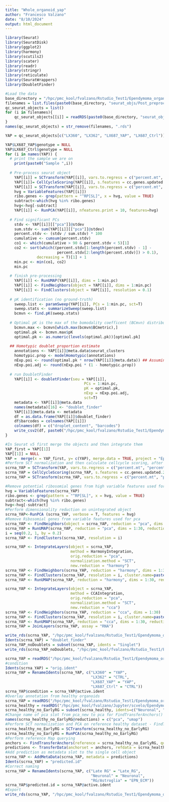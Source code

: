 ```yaml
---
title: "Whole_organoid_yap"
author: "Francesco Valzano"
date: "8/10/2024"
output: html_document
---
```

```r
library(Seurat)
library(SeuratDisk)
library(ggplot2)
library(harmony)
library(scutils2)
library(scater)
library(readr)
library(stringr)
library(reticulate)
library(SeuratWrappers)
library(DoubletFinder)

```
```r
#Load the data
base_directory = "/hpc/pmc_kool/fvalzano/Rstudio_Test1/Ependymoma_organoids/Whole/" 
filenames = list.files(paste0(base_directory, "seurat_objs/Post_preprocessing/"))
qc_seurat_objects = list()
for (i in filenames){
    qc_seurat_objects[[i]] = readRDS(paste0(base_directory, "seurat_objs/Post_preprocessing/", i))
}
names(qc_seurat_objects) = str_remove(filenames, ".rds")
```
```r
YAP = qc_seurat_objects[c("LX360", "LX362", "LX687_YAP", "LX687_Ctrl")]
```

```r
YAP$LX687_YAP$genotype = NULL
YAP$LX687_Ctrl$genotype = NULL
for (i in names(YAP)) {
  # print the sample we are on
    print(paste0("Sample ",i))
  
  # Pre-process seurat object 
    YAP[[i]] = SCTransform(YAP[[i]], vars.to.regress = c("percent.mt", "percent.ribo"), vst.flavor = "v2", assay = "RNA")
    YAP[[i]]= CellCycleScoring(YAP[[i]], s.features = cc.genes.updated.2019$s.genes, g2m.features = cc.genes.updated.2019$g2m.genes, assay = 'SCT')
    YAP[[i]] = SCTransform(YAP[[i]], vars.to.regress = c("percent.mt", "percent.ribo", 'S.Score', 'G2M.Score'), vst.flavor = "v2", assay = "RNA")
    hvg = VariableFeatures(YAP[[i]])
    ribo.genes <- grep(pattern = "^RP[SL]", x = hvg, value = TRUE)
    subtract<-which(hvg %in% ribo.genes)
    hvg<-hvg[-subtract]
    YAP[[i]] <- RunPCA(YAP[[i]], nfeatures.print = 10, features=hvg)
    
  # Find significant PCs
    stdv <- YAP[[i]][["pca"]]@stdev
    sum.stdv <- sum(YAP[[i]][["pca"]]@stdev)
    percent.stdv <- (stdv / sum.stdv) * 100
    cumulative <- cumsum(percent.stdv)
    co1 <- which(cumulative > 90 & percent.stdv < 5)[1]
    co2 <- sort(which((percent.stdv[1:length(percent.stdv) - 1] - 
                       percent.stdv[2:length(percent.stdv)]) > 0.1), 
              decreasing = T)[1] + 1
    min.pc <- min(co1, co2)
    min.pc
  
  # finish pre-processing
    YAP[[i]] <- RunUMAP(YAP[[i]], dims = 1:min.pc)
    YAP[[i]] <- FindNeighbors(object = YAP[[i]], dims = 1:min.pc)              
    YAP[[i]] <- FindClusters(object = YAP[[i]], resolution = 0.1)
  
  # pK identification (no ground-truth)
    sweep.list <- paramSweep(YAP[[i]], PCs = 1:min.pc, sct=T)
    sweep.stats <- summarizeSweep(sweep.list)
    bcmvn <- find.pK(sweep.stats)
  
  # Optimal pK is the max of the bomodality coefficent (BCmvn) distribution
    bcmvn.max <- bcmvn[which.max(bcmvn$BCmetric),]
    optimal.pk <- bcmvn.max$pK
    optimal.pk <- as.numeric(levels(optimal.pk))[optimal.pk]
  
  ## Homotypic doublet proportion estimate
    annotations <- YAP[[i]]@meta.data$seurat_clusters
    homotypic.prop <- modelHomotypic(annotations) 
    nExp.poi <- round(optimal.pk * nrow(YAP[[i]]@meta.data)) ## Assuming 7.5% doublet formation rate - tailor for your dataset
    nExp.poi.adj <- round(nExp.poi * (1 - homotypic.prop))
  
  # run DoubletFinder
    YAP[[i]] <- doubletFinder(seu = YAP[[i]], 
                                   PCs = 1:min.pc, 
                                   pK = optimal.pk,
                                   nExp = nExp.poi.adj,
                                   sct=T)
    metadata <- YAP[[i]]@meta.data
    names(metadata)[16] <- "doublet_finder"    
    YAP[[i]]@meta.data <- metadata 
    df = as.data.frame(YAP[[i]]$doublet_finder)
    df$barcodes = colnames(YAP[[i]])
    colnames(df) = c("droplet_content", "barcodes")
    write_csv2(df, paste0("/hpc/pmc_kool/fvalzano/Rstudio_Test1/Ependymoma_organoids/Whole/DoubletFinder/", "DoubletFinder_",i,".csv"))
}
```

```r
#In Seurat v5 first merge the objects and then integrate them
YAP_first = YAP[[1]]
YAP[[1]] = NULL
YAP =  merge(x = YAP_first, y= c(YAP), merge.data = TRUE, project = "Ep_whole_organoids") 
#Perform SCT normalization and then calculate cellcycle scoring, after that, rerun SCT regressing out the cell cycle Phase
scrna_YAP = SCTransform(YAP, vars.to.regress = c("percent.mt", "percent.ribo"), vst.flavor = "v2", assay = "RNA")
scrna_YAP = CellCycleScoring(scrna_YAP, s.features = cc.genes.updated.2019$s.genes, g2m.features = cc.genes.updated.2019$g2m.genes, assay = 'SCT')
scrna_YAP = SCTransform(scrna_YAP, vars.to.regress = c("percent.mt", "percent.ribo", 'S.Score', 'G2M.Score'), vst.flavor = "v2", assay = "RNA")
```

```r
#Remove potential ribosomial genes from high variable features used for PCA
hvg = VariableFeatures(scrna_YAP)
ribo.genes <- grep(pattern = "^RP[SL]", x = hvg, value = TRUE)
subtract<-which(hvg %in% ribo.genes)
hvg<-hvg[-subtract]
#Perform dimensionality reduction on unintegrated object
scrna_YAP<-RunPCA (scrna_YAP, verbose = T, features = hvg)
#Remove Ribosomial genes from variable features used for pca
scrna_YAP <- FindNeighbors(object = scrna_YAP, reduction = "pca", dims = 1:30)
scrna_YAP = RunUMAP(scrna_YAP, reduction = "pca", dims = 1:30, reduction.name = "umap")
i = seq(0.2, 1, by = 0.2)
scrna_YAP <- FindClusters(scrna_YAP, resolution = i)
```

```r
scrna_YAP <- IntegrateLayers(object = scrna_YAP, 
                             method = HarmonyIntegration,
                             orig.reduction = "pca", 
                             normalization.method = "SCT", 
                             new.reduction = "harmony")
scrna_YAP <- FindNeighbors(scrna_YAP, reduction = "harmony", dims = 1:30)
scrna_YAP <- FindClusters(scrna_YAP, resolution = i, cluster.name=paste0("Harmony_SCT_",i))
scrna_YAP <- RunUMAP(scrna_YAP, reduction = "harmony", dims = 1:30, reduction.name = "umap_harmony")
```
```r
scrna_YAP <- IntegrateLayers(object = scrna_YAP, 
                             method = CCAIntegration,
                             orig.reduction = "pca", 
                             normalization.method = "SCT", 
                             new.reduction = "cca")
scrna_YAP <- FindNeighbors(scrna_YAP, reduction = "cca", dims = 1:30)
scrna_YAP <- FindClusters(scrna_YAP, resolution = i, cluster.name=paste0("CCA_SCT_",i))
scrna_YAP <- RunUMAP(scrna_YAP, reduction = "cca", dims = 1:30, reduction.name = "umap_cca")
scrna_YAP = JoinLayers(scrna_YAP, assay = "RNA")
```

```r
write_rds(scrna_YAP, "/hpc/pmc_kool/fvalzano/Rstudio_Test1/Ependymoma_organoids/Whole/seurat_objs/Post_integration/scrna_YAP.rds")
Idents(scrna_YAP) = "doublet_finder"
scrna_YAP_noDoublets = subset(scrna_YAP, idents = "Singlet")
write_rds(scrna_YAP_noDoublets, "/hpc/pmc_kool/fvalzano/Rstudio_Test1/Ependymoma_organoids/Whole/seurat_objs/Post_integration/scrna_YAP_noDoublets.rds")
```

```r
scrna_YAP = readRDS("/hpc/pmc_kool/fvalzano/Rstudio_Test1/Ependymoma_organoids/Whole/seurat_objs/Post_integration/scrna_YAP_noDoublets.rds")
#condition
Idents(scrna_YAP) = "orig.ident"
scrna_YAP = RenameIdents(scrna_YAP, c("LX360" = "YAP",
                                      "LX362" = "CTRL",
                                      "LX687_YAP" = "YAP",
                                      "LX687_Ctrl" = "CTRL"))
scrna_YAP$condition = scrna_YAP@active.ident
#Overlay annotation from healthy organoids
scrna_YAP = readRDS("/hpc/pmc_kool/fvalzano/Rstudio_Test1/Ependymoma_organoids/Whole/seurat_objs/Post_integration/scrna_YAP_noDoublets.rds")
scrna_healthy = readRDS("/hpc/pmc_kool/fvalzano/Jupyter/scvelo/Ependymoma/rds files/LX_healthy_final.rds")
scrna_healthy_no_EarlyRG = subset(scrna_healthy, idents=c("Neuronal", "Late RG", "RG/Astroglia"))
#Change name of pca slot from pca_new to pca for FindTransferAnchors()
names(scrna_healthy_no_EarlyRG@reductions) = c("pca", "umap")
#Perform SCT normalization and PCA on reference healthy dataset - FindTransferAnchors() works only on embeddings calculated from the same type of normalization
scrna_healthy_no_EarlyRG = SCTransform(scrna_healthy_no_EarlyRG)
scrna_healthy_no_EarlyRG = RunPCA(scrna_healthy_no_EarlyRG)
#Perform reference Map querying
anchors <- FindTransferAnchors(reference = scrna_healthy_no_EarlyRG, query = scrna_YAP, dims = 1:30, reference.reduction = "pca", normalization.method="SCT")
predictions <- TransferData(anchorset = anchors, refdata = scrna_healthy_no_EarlyRG$own.mapping, dims = 1:30)
#Add prediction as metadata slot to the single cell object
scrna_YAP <- AddMetaData(scrna_YAP, metadata = predictions)
Idents(scrna_YAP) = "predicted.id"
#Correct naming
scrna_YAP = RenameIdents(scrna_YAP, c("Late RG" = "Late_RG",
                                      "Neuronal" = "Neuronal",
                                      "RG/Astroglia" = "EPN_ECM"))
scrna_YAP$predicted.id = scrna_YAP@active.ident
#Export
write_rds(scrna_YAP, "/hpc/pmc_kool/fvalzano/Rstudio_Test1/Ependymoma_organoids/Whole/seurat_objs/Post_Annotation/scrna_YAP.rds")
```

